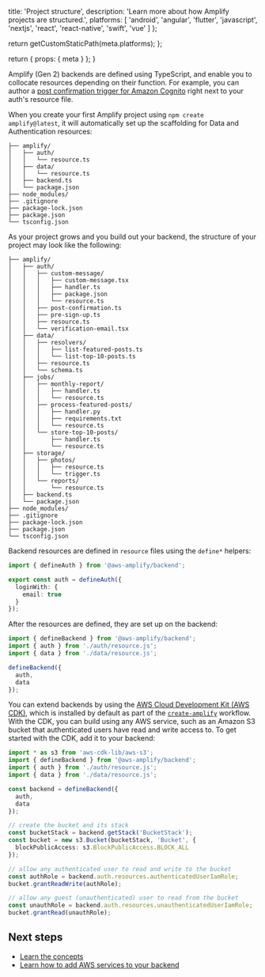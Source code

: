 
  title: 'Project structure',
  description: 'Learn more about how Amplify projects are structured.',
  platforms: [
    'android',
    'angular',
    'flutter',
    'javascript',
    'nextjs',
    'react',
    'react-native',
    'swift',
    'vue'
  ]
};

  return getCustomStaticPath(meta.platforms);
};

  return {
    props: {
      meta
    }
  };
}

Amplify (Gen 2) backends are defined using TypeScript, and enable you to collocate resources depending on their function. For example, you can author a [post confirmation trigger for Amazon Cognito](https://docs.aws.amazon.com/cognito/latest/developerguide/user-pool-lambda-post-confirmation.html) right next to your auth's resource file.

When you create your first Amplify project using `npm create amplify@latest`, it will automatically set up the scaffolding for Data and Authentication resources:

```text
├── amplify/
│   ├── auth/
│   │   └── resource.ts
│   ├── data/
│   │   └── resource.ts
│   ├── backend.ts
│   └── package.json
├── node_modules/
├── .gitignore
├── package-lock.json
├── package.json
└── tsconfig.json
```

As your project grows and you build out your backend, the structure of your project may look like the following:

```text
├── amplify/
│   ├── auth/
│   │   ├── custom-message/
│   │   │   ├── custom-message.tsx
│   │   │   ├── handler.ts
│   │   │   ├── package.json
│   │   │   └── resource.ts
│   │   ├── post-confirmation.ts
│   │   ├── pre-sign-up.ts
│   │   ├── resource.ts
│   │   └── verification-email.tsx
│   ├── data/
│   │   ├── resolvers/
│   │   │   ├── list-featured-posts.ts
│   │   │   └── list-top-10-posts.ts
│   │   ├── resource.ts
│   │   └── schema.ts
│   ├── jobs/
│   │   ├── monthly-report/
│   │   │   ├── handler.ts
│   │   │   └── resource.ts
│   │   ├── process-featured-posts/
│   │   │   ├── handler.py
│   │   │   ├── requirements.txt
│   │   │   └── resource.ts
│   │   └── store-top-10-posts/
│   │       ├── handler.ts
│   │       └── resource.ts
│   ├── storage/
│   │   ├── photos/
│   │   │   ├── resource.ts
│   │   │   └── trigger.ts
│   │   └── reports/
│   │       └── resource.ts
│   ├── backend.ts
│   └── package.json
├── node_modules/
├── .gitignore
├── package-lock.json
├── package.json
└── tsconfig.json
```

Backend resources are defined in `resource` files using the `define*` helpers:

```ts title="amplify/auth/resource.ts"
import { defineAuth } from '@aws-amplify/backend';

export const auth = defineAuth({
  loginWith: {
    email: true
  }
});
```

After the resources are defined, they are set up on the backend:

```ts title="amplify/backend.ts"
import { defineBackend } from '@aws-amplify/backend';
import { auth } from './auth/resource.js';
import { data } from './data/resource.js';

defineBackend({
  auth,
  data
});
```

You can extend backends by using the [AWS Cloud Development Kit (AWS CDK)](https://docs.aws.amazon.com/cdk/v2/guide/home.html), which is installed by default as part of the [`create-amplify`](https://www.npmjs.com/package/create-amplify) workflow. With the CDK, you can build using any AWS service, such as an Amazon S3 bucket that authenticated users have read and write access to. To get started with the CDK, add it to your backend:

```ts title="amplify/backend.ts"
import * as s3 from 'aws-cdk-lib/aws-s3';
import { defineBackend } from '@aws-amplify/backend';
import { auth } from './auth/resource.js';
import { data } from './data/resource.js';

const backend = defineBackend({
  auth,
  data
});

// create the bucket and its stack
const bucketStack = backend.getStack('BucketStack');
const bucket = new s3.Bucket(bucketStack, 'Bucket', {
  blockPublicAccess: s3.BlockPublicAccess.BLOCK_ALL
});

// allow any authenticated user to read and write to the bucket
const authRole = backend.auth.resources.authenticatedUserIamRole;
bucket.grantReadWrite(authRole);

// allow any guest (unauthenticated) user to read from the bucket
const unauthRole = backend.auth.resources.unauthenticatedUserIamRole;
bucket.grantRead(unauthRole);
```

## Next steps

- [Learn the concepts](/gen2/how-amplify-works/concepts)
- [Learn how to add AWS services to your backend](/gen2/build-a-backend/add-aws-services)
